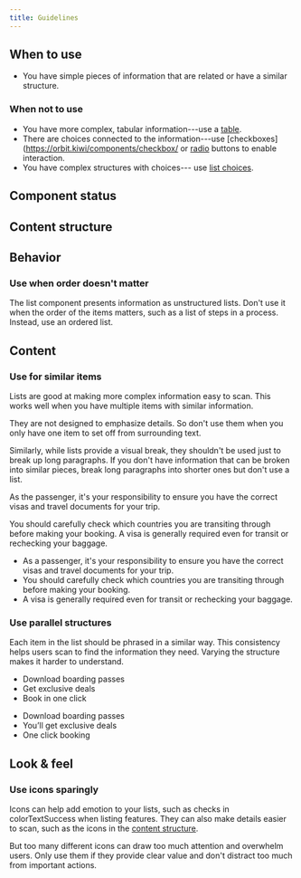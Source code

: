 ```yaml
---
title: Guidelines
---
```


<ReactExample name="List" />

## When to use

- You have simple pieces of information that are related or have a similar structure.

### When not to use

- You have more complex, tabular information---use a [table](/components/structure/table/).
- There are choices connected to the information---use [checkboxes](https://orbit.kiwi/components/checkbox/
  or [radio](https://orbit.kiwi/components/radio/) buttons to enable interaction.
- You have complex structures with choices--- use [list choices](https://orbit.kiwi/components/listchoice/).

## Component status

<ComponentStatus component="List" />

## Content structure

<FigmaFile
  file="4QJZqvBvRrLu6t9mwObCkA"
  node="83%3A0"
  alt="Icon: visually supports list item contents; ListItem: includes one item in the list; content: best when short and doesn't need to be complete sentences."
/>

## Behavior

### Use when order doesn't matter

The list component presents information as unstructured lists.
Don't use it when the order of the items matters,
such as a list of steps in a process.
Instead, use an ordered list.

## Content

### Use for similar items

Lists are good at making more complex information easy to scan.
This works well when you have multiple items with similar information.

They are not designed to emphasize details.
So don't use them when you only have one item to set off from surrounding text.

<Guidelines type="do" title="Not for emphasis">

<FigmaFile
  file="fannvRpkOJK6uxxT33EKaa"
  node="118%3A31"
  alt="A card about Germany with a paragraph about travel restrictions and a button to learn more."
/>
<FigmaFile
  file="fannvRpkOJK6uxxT33EKaa"
  node="118%3A244"
  alt="A card about only Germany with a list with a single item about travel restrictions and a button to learn more."
/>

</Guidelines>

Similarly, while lists provide a visual break,
they shouldn't be used just to break up long paragraphs.
If you don't have information that can be broken into similar pieces,
break long paragraphs into shorter ones but don't use a list.

<GuidelinesSideBySide>

<Do>

As the passenger, it's your responsibility to ensure
you have the correct visas and travel documents for your trip.

You should carefully check which countries you are transiting through before making your booking.
A visa is generally required even for transit or rechecking your baggage.

</Do>

<Dont>

- As a passenger, it's your responsibility to ensure
  you have the correct visas and travel documents for your trip.
- You should carefully check which countries you are transiting through before making your booking.
- A visa is generally required even for transit or rechecking your baggage.

</Dont>

</GuidelinesSideBySide>

### Use parallel structures

Each item in the list should be phrased in a similar way.
This consistency helps users scan to find the information they need.
Varying the structure makes it harder to understand.

<GuidelinesSideBySide>

<Do>

- Download boarding passes
- Get exclusive deals
- Book in one click

</Do>

<Dont>

- Download boarding passes
- You’ll get exclusive deals
- One click booking

</Dont>

</GuidelinesSideBySide>

## Look & feel

### Use icons sparingly

Icons can help add emotion to your lists,
such as checks in colorTextSuccess when listing features.
They can also make details easier to scan, such as the icons in the [content structure](#content-structure).

But too many different icons can draw too much attention and overwhelm users.
Only use them if they provide clear value and don't distract too much from important actions.
